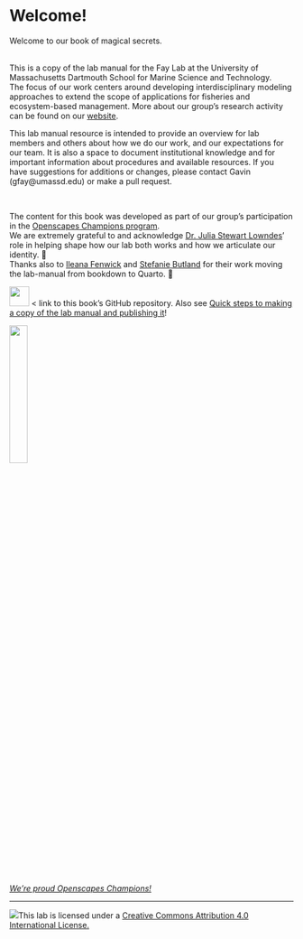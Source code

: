 # Welcome!

Welcome to our book of magical secrets.

<br> This is a copy of the lab manual for the Fay Lab at the University of Massachusetts Dartmouth School for Marine Science and Technology.\
The focus of our work centers around developing interdisciplinary modeling approaches to extend the scope of applications for fisheries and ecosystem-based management. More about our group's research activity can be found on our [website](https://thefaylab.com).

This lab manual resource is intended to provide an overview for lab members and others about how we do our work, and our expectations for our team. It is also a space to document institutional knowledge and for important information about procedures and available resources. If you have suggestions for additions or changes, please contact Gavin (gfay\@umassd.edu) or make a pull request.

<br>

The content for this book was developed as part of our group's participation in the [Openscapes Champions program](https://openscapes.org).\
We are extremely grateful to and acknowledge [Dr. Julia Stewart Lowndes](https://twitter.com/juliesquid)' role in helping shape how our lab both works and how we articulate our identity. 🙏\
Thanks also to [Ileana Fenwick](https://twitter.com/_ileanaf) and [Stefanie Butland](https://twitter.com/StefanieButland) for their work moving the lab-manual from bookdown to Quarto. 🙌\


[![](https://github.githubassets.com/images/modules/logos_page/GitHub-Mark.png){fig-align="left" width="35px"}](https://github.com/thefaylab/lab-manual) \< link to this book's GitHub repository. Also see [Quick steps to making a copy of the lab manual and publishing it](https://github.com/thefaylab/lab-manual/wiki/Quick-steps-to-making-a-copy-of-the-lab-manual-&-publishing-it)!

![](img/openscapes_hex_badge.png){width="25%"}

[*We're proud Openscapes Champions!*](https://openscapes.org)

------------------------------------------------------------------------

[![](img/creative_commons.png)](http://creativecommons.org/licenses/by/4.0/){fig-alt="Creative Commons License"}This lab is licensed under a [Creative Commons Attribution 4.0 International License.](http://creativecommons.org/licenses/by/4.0/)
